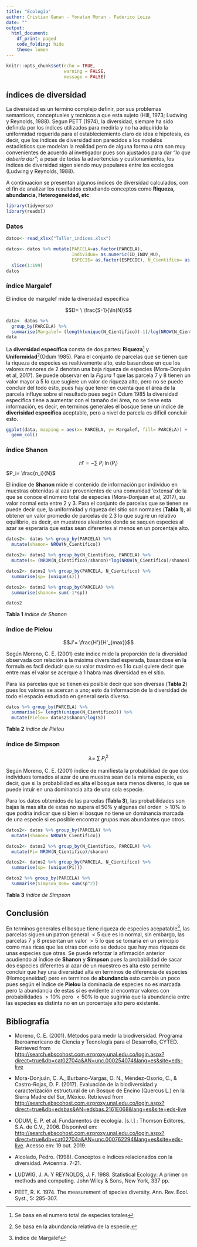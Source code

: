 ---
title: "Ecología"
author: Cristian Ganan - Yonatan Moran - Federico Loiza
date: ""
output: 
  html_document:
    df_print: paged
    code_folding: hide
    theme: lumen
---

```{r setup, include=FALSE}
knitr::opts_chunk$set(echo = TRUE,
                      warning = FALSE,
                      message = FALSE)
```

## índices de diversidad {.tabset .tabset-fade .tabset-pills}

La diversidad es un termino complejo definir, por sus problemas semanticos, conceptuales y tecnicos a que esta sujeto (Hill, 1973; Ludwing y Reynolds, 1988). Segun PETT (1974), la diversidad, siempre ha sido definida por los índices utilizados para medirla y no ha adquirido la uniformidad requerida para el estableciemiento claro de idea e hipotesis, es decir, que los índices de diversidad son parecidos a los modelos estadisticos que modelan la realidad pero de alguna forma u otra son muy convenientes de acuerdo al invetigador pues son ajustados para dar *"lo que deberia dar"*; a pesar de todas la advertencias y custionamientos, los índices de diversidad sigen siendo muy populares entre los ecologos (Ludwing y Reynolds, 1988).

A continuacion se presentan algunos índices de diversidad calculados, con el fin de analizar los resultados estudiando conceptos como **Riqueza, abundancia, Heterogeneidad, etc**:


```{r, include= FALSE}
library(tidyverse)
library(readxl)
```

### Datos 

```{r}
datos<- read_xlsx("Taller_indices.xlsx")

datos<- datos %>% mutate(PARCELA=as.factor(PARCELA), 
                         Individuo= as.numeric(ID_INDV_MU), 
                         ESPECIE= as.factor(ESPECIE), N_Cientifico= as.factor(N_Cientifico)) %>% 
  slice(1:199)
datos
```


### índice Margalef

El índice de margalef mide la diversidad especifica

$$D= \ \frac{S-1}{\ln(N)}$$

```{r}
data<- datos %>% 
  group_by(PARCELA) %>% 
  summarise(Margalef= (length(unique(N_Cientifico))-1)/log(NROW(N_Cientifico)))
data
```

La **diversidad específica** consta de dos partes: **Riqueza**[^1] y **Uniformidad**[^2](Odum 1985). Para el conjunto de parcelas que se tienen que la riqueza de especies es realtivamente alto, esto basandose en que los valores menores de 2 denotan una baja riqueza de especies (Mora-Donjuán et al, 2017). Se puede observar en la *Figura 1* que las parcela 7 y 8 tienen un valor mayor a 5 lo que sugiere un valor de riqueza alto, pero no se puede concluir del todo esto, pues hay que tener en cuenta que el área de la parcela influye sobre el resultado pues según Odum 1985 la diversidad específica tiene a aumentar con el tamaño del área, no se  tiene esta información, es decir, en terminos generales el bosque tiene un índice de **diverisidad específica** aceptable, pero a nivel de parcela es dificil concluir esto. 

[^1]: Se basa en el numero total de especies totales
[^2]: Se basa en la abundancia relativa de la especie.

```{r, fig.cap= "*Figura 1* índice de Margalef", fig.height= 4, fig.align= "center", fig.width= 5}
ggplot(data, mapping = aes(x= PARCELA, y= Margalef, fill= PARCELA)) +
  geom_col()
```


### índice Shanon

$$H'= -\sum \ P_i \ \ln(P_i)$$ $P_i= \frac{n_i}{N}$

El índice de **Shanon** mide el contenido de información por individuo en muestras obtenidas al azar provenientes de una
comunidad ‘extensa’ de la que se conoce el número total de especies (Mora-Donjuán et al, 2017), su valor normal esta entre 2 y 3. Para el conjunto de parcelas que se tienen se puede decir que, la uniformidad y riqueza del sitio son normales (**Tabla 1**), al obtener un valor promedio de parcelas de $2.3$  lo que sugire un relativo equilibrio, es decir, en muestreos aleatorios donde se saquen especies al azar se esperaría que estas sean diferentes al menos en un porcentaje alto.

```{r}
datos2<- datos %>% group_by(PARCELA) %>% 
  mutate(shanon= NROW(N_Cientifico))

datos2<- datos2 %>% group_by(N_Cientifico, PARCELA) %>% 
  mutate(s= (NROW(N_Cientifico)/shanon)*log(NROW(N_Cientifico)/shanon))

datos2<- datos2 %>% group_by(PARCELA, N_Cientifico) %>% 
  summarise(sp= (unique(s)))

datos2<- datos2 %>% group_by(PARCELA) %>% 
  summarise(shanon= sum(-1*sp))

datos2
```
**Tabla 1** *índice de Shanon*

### índice de Pielou

$$J'= \frac{H'}{H'_{max}}$$

Según Moreno, C. E. (2001) este índice mide la proporción de la diversidad observada con relación a la máxima diversidad
esperada, basandose en la formula es facil deducir que su valor maximo es $1$ lo cual quiere decir que entre mas el valor se acerque a $1$ habra mas diversidad en el sitio.

Para las parcelas que se tienen es posible decir que son diversas (**Tabla 2**) pues los valores se acercan a uno; esto da información de la diversidad de todo el espacio estudiado en general sería diverso.

```{r}
datos %>% group_by(PARCELA) %>% 
  summarise(S= length(unique(N_Cientifico))) %>% 
  mutate(Pielou= datos2$shanon/log(S))
```
**Tabla 2** *índice de Pielou*

### índice de Simpson

$$\lambda= \ \sum\ P_i^2$$

Según Moreno, C. E. (2001) índice de manifiesta la probabilidad de que dos individuos tomados al azar de una muestra sean
de la misma especie, es decir, que si la probabilidad es alta el bosque sera menos diverso, lo que se puede intuir en una dominancia alta de una sola especie.

Para los datos obtenidos de las parcelas (**Tabla 3**), las probabilidades son bajas la mas alta de estas no supera el $50\%$ y algunas del orden $>10\%$ lo que podría indicar que si bien el bosque no tiene un dominancia marcada de una especie si es posible encontrar grupos mas abundantes que otros.

```{r}
datos2<- datos %>% group_by(PARCELA) %>% 
  mutate(shanon= NROW(N_Cientifico))

datos2<- datos2 %>% group_by(N_Cientifico, PARCELA) %>% 
  mutate(Pi= NROW(N_Cientifico)/shanon)

datos2<- datos2 %>% group_by(PARCELA, N_Cientifico) %>% 
  summarise(sp= (unique(Pi)))

datos2 %>% group_by(PARCELA) %>% 
  summarise(Simpson_Dom= sum(sp^2))
```
**Tabla 3** *índice de Simpson*

## Conclusión

En terminos generales el bosque tiene riqueza de especies acepatable[^3], las parcelas siguen un patron general $<5$ que es lo normal, sin embargo, las parcelas $7$ y $8$ presentan un valor
$>5$ lo que se tomaría en un principio como mas ricas que las otras con esto se deduce que hay mas riqueza de unas especies que otras. Se puede reforzar la afirmación anterior acudiendo al índice de **Shanon**  y **Simpson** pues la probabilidad de sacar dos especies diferentes al azar de un muestreo es alta esto permite concluir que hay una diversidad alta en terminos de diferencia de especies (Homogeneidad) pero en terminos de **abundancia** esto cambia un poco pues según el índice de **Pielou** la dominacia de especies no es marcada pero la abundancia de estas si es evidente al encontrar valores con probabilidades $>10\%$ pero $<50\%$ lo que sugiriria que la abundancia entre las especies es distinta no en un porcentaje alto pero existente.


[^3]: índice de Margalef

## Bibliografía

  - Moreno, C. E. (2001). Métodos para medir la biodiversidad. Programa Iberoamericano de Ciencia y Tecnología para el Desarrollo, CYTED. Retrieved from <http://search.ebscohost.com.ezproxy.unal.edu.co/login.aspx?direct=true&db=cat02704a&AN=unc.000254074&lang=es&site=eds-live>
  
  - Mora-Donjuán, C. A., Burbano-Vargas, O. N., Méndez-Osorio, C., & Castro-Rojas, D. F. (2017). Evaluación de la biodiversidad y caracterización estructural de un Bosque de Encino (Quercus L.) en la Sierra Madre del Sur, México. Retrieved from <http://search.ebscohost.com.ezproxy.unal.edu.co/login.aspx?direct=true&db=edsbas&AN=edsbas.2161E068&lang=es&site=eds-live>
  
  - ODUM, E. P. et al. Fundamentos de ecología. [s.l.] : Thomson Editores, S.A. de C.V., 2006. Disponível em: <http://search.ebscohost.com.ezproxy.unal.edu.co/login.aspx?direct=true&db=cat02704a&AN=unc.000762294&lang=es&site=eds-live>. Acesso em: 19 out. 2019.
 
  - Alcolado, Pedro. (1998). Conceptos e índices relacionados con la diversidad. Avicennia. 7-21. 
  
  - LUDWIG, J.  A. Y REYNOLDS, J. F. 1988. Statistical Ecology: A primer on methods and computing. John Wiley & Sons, New York, 337 pp.
  
  - PEET, R. K. 1974. The measurement of species diversity. Ann. Rev. Ecol. Syst., 5: 285-307.
